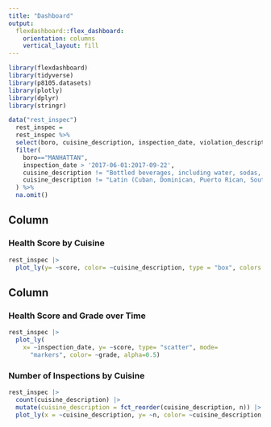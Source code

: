 ```yaml
---
title: "Dashboard"
output: 
  flexdashboard::flex_dashboard:
    orientation: columns
    vertical_layout: fill
---
```


```r
library(flexdashboard)
library(tidyverse)
library(p8105.datasets)
library(plotly)
library(dplyr)
library(stringr)
```

```r
data("rest_inspec")
  rest_inspec = 
  rest_inspec %>%
  select(boro, cuisine_description, inspection_date, violation_description, score, grade) %>%
  filter(
    boro=="MANHATTAN",
    inspection_date > '2017-06-01:2017-09-22',
    cuisine_description != "Bottled beverages, including water, sodas, juices, etc.",
    cuisine_description != "Latin (Cuban, Dominican, Puerto Rican, South & Central American)"
  ) %>%
  na.omit()
```

Column {data-width=650}
-----------------------------------------------------------------------

### Health Score by Cuisine

```r
rest_inspec |>
  plot_ly(y= ~score, color= ~cuisine_description, type = "box", colors = "viridis")
```

Column {data-width=350}
-----------------------------------------------------------------------

### Health Score and Grade over Time

```r
rest_inspec |>
  plot_ly(
    x= ~inspection_date, y= ~score, type= "scatter", mode=
      "markers", color= ~grade, alpha=0.5)
```

### Number of Inspections by Cuisine

```r
rest_inspec |>
  count(cuisine_description) |>
  mutate(cuisine_description = fct_reorder(cuisine_description, n)) |>
  plot_ly(x = ~cuisine_description, y= ~n, color= ~cuisine_description, type = "bar", colors = "viridis")
```

